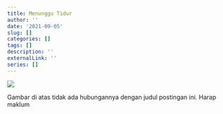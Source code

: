 ```yaml
---
title: Menunggu Tidur
author: ''
date: '2021-09-05'
slug: []
categories: []
tags: []
description: ''
externalLink: ''
series: []
---
```


![](images/cooking.jpg)

Gambar di atas tidak ada hubungannya dengan judul postingan ini. Harap maklum
